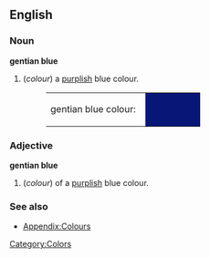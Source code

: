 ==English==

===Noun===
'''gentian blue'''
#(''colour'') a [[purplish]] blue colour.
#:<table><tr><td>gentian blue colour: &nbsp;</td><td bgcolor="#081677" width="80">&nbsp; </td></tr></table>

===Adjective===
'''gentian blue'''
#(''colour'') of a [[purplish]] blue colour.

===See also===
*[[Wiktionary_Appendix:Colours|Appendix:Colours]]

[[Category:Colors]]